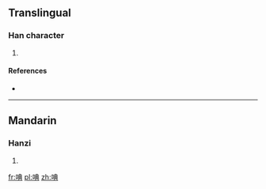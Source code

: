 ==Translingual==

===Han character===
{{Han char|rn=30|rad=口|as=08|sn=11|four=|canj=口廿月金 (RTBC)}}

# {{defn|Han|sort=口08}}

====References====
* {{Han ref|kx=0194.060|dkj=03777|dj=0414.130|hdz=10640.070|uh=553A|ud=21818}}

----

==Mandarin==

===Hanzi===
{{cmn-hanzi|pin=[[tiǎn]] ([[tian3]])|wg=t'ien<sup>3</sup>}}

# {{defn|lang=cmn|sort=口08}}

[[fr:唺]]
[[pl:唺]]
[[zh:唺]]
